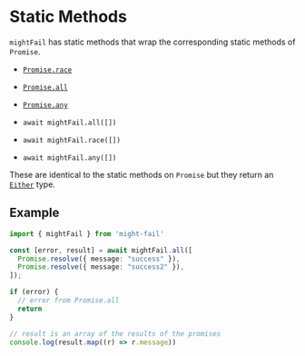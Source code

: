 # Static Methods

`mightFail` has static methods that wrap the corresponding static methods of `Promise`.

- [`Promise.race`](https://developer.mozilla.org/en-US/docs/Web/JavaScript/Reference/Global_Objects/Promise/race)
- [`Promise.all`](https://developer.mozilla.org/en-US/docs/Web/JavaScript/Reference/Global_Objects/Promise/all)
- [`Promise.any`](https://developer.mozilla.org/en-US/docs/Web/JavaScript/Reference/Global_Objects/Promise/any)


- `await mightFail.all([])`
- `await mightFail.race([])`
- `await mightFail.any([])`

These are identical to the static methods on `Promise` but they return an [`Either`](/either) type.

## Example

```ts
import { mightFail } from 'might-fail'

const [error, result] = await mightFail.all([
  Promise.resolve({ message: "success" }),
  Promise.resolve({ message: "success2" }),
]);

if (error) {
  // error from Promise.all
  return
}

// result is an array of the results of the promises
console.log(result.map((r) => r.message))
```
